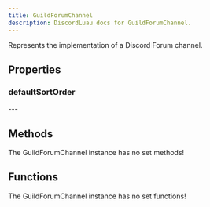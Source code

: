 ```yaml
---
title: GuildForumChannel
description: DiscordLuau docs for GuildForumChannel.
---
```

[//]: # (This file was automatically compiled through the Generator luau code under this repository)
[//]: # (if you want to edit the documentation of discord-luau, please write changes)
[//]: # (to the discord-luau repository itself, we extract the comments from discord-luau and translate)
[//]: # (them into markdown files that Nextra can interpret!)

[//]: # (----- DOCUMENT IMPORTS ----- )


[//]: # (----- DOCUMENT DESCRIPTION ----- )

Represents the implementation of a Discord Forum channel.

[//]: # (----- DOCUMENT PROPERTIES ----- )

## Properties

### defaultSortOrder

<LuaProperty name="GuildForumChannel.defaultSortOrder" type="number" />
---
	

[//]: # (----- DOCUMENT METHODS ----- )

## Methods

The GuildForumChannel instance has no set methods!

[//]: # (----- DOCUMENT FUNCTIONS ----- )

## Functions

The GuildForumChannel instance has no set functions!

